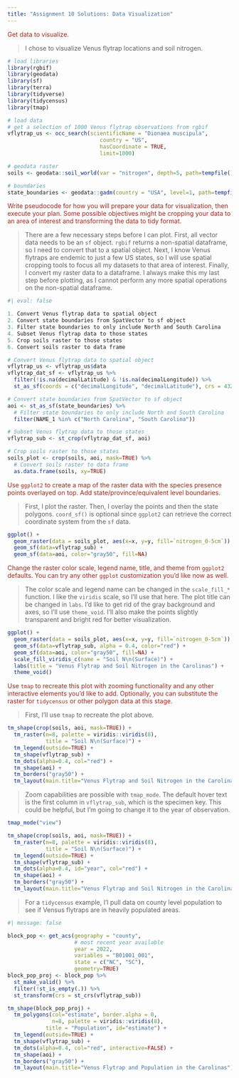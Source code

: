 ```yaml
---
title: "Assignment 10 Solutions: Data Visualization"
---
```


<span style="color:#9F281A;">Get data to visualize.</span>

> I chose to visualize Venus flytrap locations and soil nitrogen.

```r
# load libraries
library(rgbif)
library(geodata)
library(sf)
library(terra)
library(tidyverse)
library(tidycensus)
library(tmap)

# load data
# get a selection of 1000 Venus flytrap observations from rgbif
vflytrap_us <- occ_search(scientificName = "Dionaea muscipula", 
                             country = "US",
                             hasCoordinate = TRUE,
                             limit=1000)

# geodata raster
soils <- geodata::soil_world(var = "nitrogen", depth=5, path=tempfile())

# boundaries
state_boundaries <- geodata::gadm(country = "USA", level=1, path=tempfile())
```

<span style="color:#9F281A;">Write pseudocode for how you will prepare your data for visualization, then execute your plan. Some possible objectives might be cropping your data to an area of interest and transforming the data to tidy format.</span>

> There are a few necessary steps before I can plot. First, all vector data needs to be an `sf` object. `rgbif` returns a non-spatial dataframe, so I need to convert that to a spatial object. Next, I know Venus flytraps are endemic to just a few US states, so I will use spatial cropping tools to focus all my datasets to that area of interest. Finally, I convert my raster data to a dataframe. I always make this my last step before plotting, as I cannot perform any more spatial operations on the non-spatial dataframe.

```r
#| eval: false

1. Convert Venus flytrap data to spatial object
2. Convert state boundaries from SpatVector to sf object
3. Filter state boundaries to only include North and South Carolina
4. Subset Venus flytrap data to those states
5. Crop soils raster to those states
6. Convert soils raster to data frame
```

```r
# Convert Venus flytrap data to spatial object
vflytrap_us <- vflytrap_us$data
vflytrap_dat_sf <- vflytrap_us %>%
  filter(!is.na(decimalLatitude) & !is.na(decimalLongitude)) %>%
  st_as_sf(coords = c("decimalLongitude", "decimalLatitude"), crs = 4326)

# Convert state boundaries from SpatVector to sf object
aoi <- st_as_sf(state_boundaries) %>%
  # Filter state boundaries to only include North and South Carolina
  filter(NAME_1 %in% c("North Carolina", "South Carolina"))

# Subset Venus flytrap data to those states
vflytrap_sub <- st_crop(vflytrap_dat_sf, aoi)

# Crop soils raster to those states
soils_plot <- crop(soils, aoi, mask=TRUE) %>%
  # Convert soils raster to data frame
  as.data.frame(soils, xy=TRUE)
```

<span style="color:#9F281A;">Use `ggplot2` to create a map of the raster data with the species presence points overlayed on top. Add state/province/equivalent level boundaries.</span>

> First, I plot the raster. Then, I overlay the points and then the state polygons. `coord_sf()` is optional since `ggplot2` can retrieve the correct coordinate system from the `sf` data.

```r
ggplot() +
  geom_raster(data = soils_plot, aes(x=x, y=y, fill=`nitrogen_0-5cm`)) +
  geom_sf(data=vflytrap_sub) +
  geom_sf(data=aoi, color="gray50", fill=NA)
```

<span style="color:#9F281A;">Change the raster color scale, legend name, title, and theme from `ggplot2` defaults. You can try any other `ggplot` customization you'd like now as well.</span>

> The color scale and legend name can be changed in the `scale_fill_*` function. I like the `viridis` scale, so I'll use that here. The plot title can be changed in `labs`. I'd like to get rid of the gray background and axes, so I'll use `theme_void`. I'll also make the points slightly transparent and bright red for better visualization.

```r
ggplot() +
  geom_raster(data = soils_plot, aes(x=x, y=y, fill=`nitrogen_0-5cm`)) +
  geom_sf(data=vflytrap_sub, alpha = 0.4, color="red") +
  geom_sf(data=aoi, color="gray50", fill=NA) +
  scale_fill_viridis_c(name = "Soil N\n(Surface)") +
  labs(title = "Venus Flytrap and Soil Nitrogen in the Carolinas") +
  theme_void()
```

<span style="color:#9F281A;">Use `tmap` to recreate this plot with zooming functionality and any other interactive elements you'd like to add. Optionally, you can substitute the raster for `tidycensus` or other polygon data at this stage.</span>

> First, I'll use `tmap` to recreate the plot above.

```r
tm_shape(crop(soils, aoi, mask=TRUE)) +
  tm_raster(n=8, palette = viridis::viridis(8),
            title = "Soil N\n(Surface)") +
  tm_legend(outside=TRUE) +
  tm_shape(vflytrap_sub) +
  tm_dots(alpha=0.4, col="red") +
  tm_shape(aoi) +
  tm_borders("gray50") +
  tm_layout(main.title="Venus Flytrap and Soil Nitrogen in the Carolinas")
```

> Zoom capabilities are possible with `tmap_mode`. The default hover text is the first column in `vflytrap_sub`, which is the specimen key. This could be helpful, but I'm going to change it to the year of observation.

```r
tmap_mode("view")

tm_shape(crop(soils, aoi, mask=TRUE)) +
  tm_raster(n=8, palette = viridis::viridis(8),
            title = "Soil N\n(Surface)") +
  tm_legend(outside=TRUE) +
  tm_shape(vflytrap_sub) +
  tm_dots(alpha=0.4, id="year", col="red") +
  tm_shape(aoi) +
  tm_borders("gray50") +
  tm_layout(main.title="Venus Flytrap and Soil Nitrogen in the Carolinas")
```

> For a `tidycensus` example, I'l pull data on county level population to see if Vensus flytraps are in heavily populated areas.

```r
#| message: false

block_pop <- get_acs(geography = "county",
                     # most recent year available
                     year = 2022,
                     variables = "B01001_001",
                     state = c("NC", "SC"),
                     geometry=TRUE)
block_pop_proj <- block_pop %>%
  st_make_valid() %>%
  filter(!st_is_empty(.)) %>%
  st_transform(crs = st_crs(vflytrap_sub))

tm_shape(block_pop_proj) +
  tm_polygons(col="estimate", border.alpha = 0,
              n=8, palette = viridis::viridis(8),
            title = "Population", id="estimate") +
  tm_legend(outside=TRUE) +
  tm_shape(vflytrap_sub) +
  tm_dots(alpha=0.4, col="red", interactive=FALSE) +
  tm_shape(aoi) +
  tm_borders("gray50") +
  tm_layout(main.title="Venus Flytrap and Population in the Carolinas")
```

